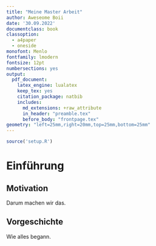 ```yaml
---
title: "Meine Master Arbeit"
author: Aweseome Boii
date: '30.09.2022'
documentclass: book
classoption:
  - a4paper
  - oneside
monofont: Menlo
fontfamily: lmodern
fontsize: 12pt
numbersections: yes
output: 
  pdf_document:
    latex_engine: lualatex
    keep_tex: yes
    citation_package: natbib
    includes:
      md_extensions: +raw_attribute
      in_header: "preamble.tex"
      before_body: "frontpage.tex"
geometry: "left=25mm,right=20mm,top=25mm,bottom=25mm"
---
```


```r
source('setup.R')
```

# Einführung

## Motivation

Darum machen wir das.

## Vorgeschichte

Wie alles begann.

